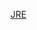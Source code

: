 <noinclude>{{Caution|對於停止使用的車輛型號，請只在有[[Wikipedia:可供查證|可供查證]]的資料表明其全部車輛均已除籍時才列舉在下方「過往使用車輛」子列表中。}}{{NoteTA|G1=Railway}}</noinclude>{{NavboxV2
|type=vertical_collapsible
|name=JR東日本的車輛
|state=collapsed
|titlestyle = border-left:solid 3em #008000; border-right:solid 3em #008000; background-color:#eee;
|oddstyle = background:silver; font-weight:bold;
|title=[[File:JR logo (east).svg|25px|link=JR東日本車輛形式]] [[東日本旅客鐵道]]（JR東日本）的[[在來線]][[鐵路車輛|車輛]]
|groupstyle = background:silver; font-weight:bold;
|listclass = hlist
<!-- -->
|group1 = 現役車輛
|list1-border=subgroup
|list1-type=vertical
|list1-group1 = [[電聯車|-{zh-tw:電聯車;zh-hk:電動列車;zh-cn:电力动车组;}-]]
<!-- -->
|list1-list1-border=subgroup
|list1-list1-type=vertical
|list1-list1-group1 = 一般用
<!-- -->
|list1-list1-list1-border=subgroup
|list1-list1-list1-type=vertical
|list1-list1-list1-group1 = 直流用
|list1-list1-list1-list1 = {{Link-ja|JR東日本E127系電力動車組|JR東日本E127系電車|E127系}} – [[JR東日本E129系電聯車|E129系]] – [[JR東日本E131系電力動車組|E131系]] – [[日本國鐵205系電力動車組|205系]] – [[JR東日本209系電聯車|209系]] – [[日本國鐵211系電力動車組|211系]] – [[JR東日本E217系電力動車組|E217系]] – [[JR東日本E231系電力動車組|E231系]] – [[JR東日本E233系電力動車組|E233系]] – [[JR東日本E235系電力動車組|E235系]]
|list1-list1-list1-group2 = 交直兩用
|list1-list1-list1-list2 = [[JR東日本E501系電力動車組|E501系]] – [[JR東日本E531系電力動車組|E531系]]
|list1-list1-list1-group3 = 交流用
|list1-list1-list1-list3 = {{Link-ja|JR東日本701系電力動車組|JR東日本701系電車|701系}} – [[JR东日本719系电力动车组|719系]] – [[JR東日本E721系電力動車組|E721系]]
|list1-list1-list1-group4 = 直流蓄電池式
|list1-list1-list1-list4 = [[JR東日本EV-E301系電聯車|EV-E301系]]
|list1-list1-list1-group5 = 交流蓄電池式
|list1-list1-list1-list5 = [[JR东日本EV-E801系电力动车组|EV-E801系]]
|list1-list1-list1-group6 = 燃料電池式
|list1-list1-list1-list6 = [[JR东日本FV-E991系电力动车组|FV-E991系]]（尚未使用）
<!-- -->
|list1-list1-group2 = 特急型
<!-- -->
|list1-list1-list2-border=subgroup
|list1-list1-list2-type=vertical
|list1-list1-list2-group1 = 直流用
|list1-list1-list2-list1 = {{Link-ja|日本國鐵185系電力動車組|国鉄185系電車|185系}}（停止使用） – [[JR東日本253系電力動車組|253系]] – [[JR東日本255系電力動車組|255系]] – [[JR東日本E257系電聯車|E257系]] – [[JR東日本E259系電力動車組|E259系]] – [[JR東日本E261系電力動車組|E261系]] – [[JR東日本E353系電力動車組|E353系]]
|list1-list1-list2-group2 = 交直兩用
|list1-list1-list2-list2 = [[日本國鐵485系電力動車組|485系]] – {{Link-ja|日本國鐵583系電力動車組|国鉄583系電車|583系}}（停止使用）<!--其中KuHaNe 583-17仍保存於秋田車輛中心--> – [[JR东日本651系电力动车组|651系]] – [[JR東日本E653系電力動車組|E653系]] – [[JR東日本E655系電力動車組|E655系]] – [[JR東日本E657系電力動車組|E657系]]
|list1-list1-list2-group3 = 交流用
|list1-list1-list2-list3 = [[JR東日本E751系電聯車|E751系]]
|list1-list1-list2-group4 = 特殊型（EDC）
|list1-list1-list2-list4 = [[JR東日本E001型電聯車|E001型]]
<!-- -->
|list1-list1-group3 = 事業用
|list1-list1-list3-border=subgroup
|list1-list1-list3-type=vertical
|list1-list1-list3-group1 = 直流用
|list1-list1-list3-list1 = {{Link-ja|日本國鐵143系電力動車組|国鉄143系電車|143系}} – [[JR東日本209系電聯車‎|209系]]（{{Link-ja|MUE-Train}}）
|list1-list1-list3-group2 = 交直兩用
|list1-list1-list3-list2 = [[JR東日本E491系電聯車|E491系]] – [[JR東日本E493系電力機車|E493系]]
<!-- -->
|list1-group2 = [[柴聯車|-{zh-tw:柴聯車;zh-cn:内燃动车组;zh-hk:柴油列車}-]]
|list1-list2-border=subgroup
|list1-list2-type=vertical
|list1-list2-group1 = 一般用
|list1-list2-list1 = [[日本國鐵KiHa40系柴聯車|KiHa 40系]] – [[JR東日本KiHa 100系柴油動車組|KiHa 100/110系]] – [[JR东日本KiHa E120型柴油动车组|KiHa E120型]] – [[JR東日本KiHa E130系柴油動車組|KiHa E130系]] – {{Link-ja|JR北海道KiHa 141系柴聯車|JR北海道キハ141系気動車|KiHa 141系}} – [[JR東日本KiHa E200型柴聯車|KiHa E200型]] – [[JR東日本HB-E210系柴聯車|HB-E210系]] – [[JR東日本HB-E300系柴聯車|HB-E300系]] – [[JR东日本GV-E400系柴油动车组|GV-E400系]]
|list1-list2-group2 = 事業用
|list1-list2-list2 = [[JR東日本KiYa E193系柴聯車|KiYa E193系]] – [[JR東海KiYa 97系柴油動車組|KiYa E195系]]  – [[JR東日本GV-E197系柴油動車組|GV-E197系]]
<!-- -->
|list1-group3 = [[客車]]
|list1-list3-border=subgroup
|list1-list3-type=vertical
|list1-list3-group1 = 一般用
|list1-list3-list1 = {{Link-ja|日本國鐵SuHa 32系客車|国鉄スハ32系客車|SuHaFu 32型}} – {{Link-ja|日本國鐵SuHa 43系客車|国鉄スハ43系客車|OHa 47型 - SuHaFu 42型}} – {{Link-ja|日本國鐵60系客車|国鉄60系客車|OHaNi 36型}}
|list1-list3-group2 = 急行型·特急型
|list1-list3-list2 = {{Link-ja|日本國鐵12系客車|国鉄12系客車|12系}} – {{Link-ja|JR東日本E26系客車|JR東日本E26系客車|E26系}}
|list1-list3-group3 = 皇室用
|list1-list3-list3 = {{Link-ja|皇室用客車|皇室用客車|御料車 - 供奉車}}（停止使用）
|list1-list3-group4 = 事業用
|list1-list3-list4 = {{Link-ja|日本國鐵50系客車|国鉄50系客車|MaNi 50型}} – {{Link-ja|日本國鐵50系客車|国鉄50系客車|MaYa 50型}}
<!-- -->
|list1-group4 = [[貨車]]
|list1-list4 = {{Link-ja|日本國鐵WaMu 80000型貨車|国鉄ワム80000形貨車|WaMu 80000型}} – {{Link-ja|日本國鐵Chi 1000型貨車|国鉄チ1000形貨車|Chi 1000型}} – {{Link-ja|日本國鐵ChiKi 5200型貨車|国鉄チキ5200形貨車|ChiKi 5200型}} – {{Link-ja|日本國鐵ChiKi 5500型貨車 (二代)|国鉄チキ5500形貨車 (2代)|ChiKi 5500型}} – {{Link-ja|日本國鐵ChiKi 6000型貨車|国鉄チキ6000形貨車|ChiKi 6000型}} – {{Link-ja|日本國鐵HoKi 800型貨車|国鉄ホキ800形貨車|HoKi 800型}}
<!-- -->
|list1-group5 = [[蒸汽機車]]
|list1-list5 = {{Link-ja|日本國鐵C57型蒸氣機車|国鉄C57形蒸気機関車|C57型}}（{{Link-ja|日本國鐵C57型蒸氣機車180號機|国鉄C57形蒸気機関車180号機|180號機}}） – {{Link-ja|日本國鐵C58型蒸氣機車|国鉄C58形蒸気機関車|C58型}}（239號機） – {{Link-ja|日本國鐵C61型蒸氣機車|国鉄C61形蒸気機関車|C61型}}（{{Link-ja|日本國鐵C61型20號蒸氣機車|国鉄C61形蒸気機関車20号機|20號機}}） – {{Link-ja|日本國鐵D51型蒸氣機車|国鉄D51形蒸気機関車|D51型}}（{{Link-ja|日本國鐵D51型498號蒸氣機車|国鉄D51形蒸気機関車498号機|498號機}}）
<!-- -->
|list1-group6 = [[電力機車]]
|list1-list6-border=subgroup
|list1-list6-type=vertical
|list1-list6-group1 = 直流用
|list1-list6-list1 = [[日本國鐵EF58型電力機車|EF58型]] （停止使用） – [[日本國鐵EF64型電力機車|EF64型]]  – [[日本國鐵EF65型電力機車|EF65型]] 
|list1-list6-group2 = 交直兩用
|list1-list6-list2 = [[日本国铁EF81型电力机车|EF81型]]
|list1-list6-group3 = 交流用
|list1-list6-list3 = [[日本國鐵ED75型電力機車|ED75型]]
<!-- -->
|list1-group7 = [[柴油機車|-{zh-tw:柴油機車;zh-cn:内燃机车;zh-hk:柴油機車}-]]
|list1-list7 =  [[日本國鐵DD51型柴油機車|DD51型]] – [[日本國鐵DE10型柴油機車|DE10型]] – {{Link-ja|日本國鐵DE11型柴油機車|国鉄DE11形ディーゼル機関車|DE11型}}
<!--                      -->
|group2 = 過往使用車輛<!-- 指的是被JR東日本除籍的車輛，而並非停止使用的車輛 -->
|list2-border=subgroup
|list2-type=vertical
|list2-group1 = [[電力動車組|-{zh-tw:電聯車;zh-hk:電動列車;zh-cn:电力动车组;}-]]
<!-- -->
|list2-list1-border=subgroup
|list2-list1-type=vertical
|list2-list1-group1 = 一般用
<!-- -->
|list2-list1-list1-border=subgroup
|list2-list1-list1-type=vertical
|list2-list1-list1-group1 = 直流用
|list2-list1-list1-list1 = {{Link-ja|日本國鐵101系電力動車組|国鉄101系電車|101系}} – [[日本國鐵103系電力動車組|103系]] – [[日本國鐵105系電聯車|105系]] – [[JR東日本107系電聯車|107系]] – [[日本國鐵113系電力動車組|113系]] – [[日本國鐵115系電力動車組|115系]] – {{Link-ja|日本國鐵123系電力動車組|国鉄123系電車|123系}} – [[日本國鐵201系電力動車組|201系]] – {{Link-ja|日本國鐵203系電力動車組|国鉄203系電車|203系}} – [[日本國鐵207系電力動車組|207系]] – [[日本國鐵301系電力動車組|301系]] – [[JR東日本E331系電聯車|E331系]] – [[JR東日本209系電聯車#試製車|901系]] – {{Link-ja|日本國鐵40系電力動車組|国鉄40系電車|KuMoHa 40型}}
|list2-list1-list1-group2 = 交直兩用
|list2-list1-list1-list2 = {{Link-ja|日本國鐵415系電力動車組|国鉄415系電車|401系 - 403系 - 415系}} – {{Link-ja|日本國鐵417系電力動車組|国鉄417系電車|417系}}
|list2-list1-list1-group3 = 交流用
|list2-list1-list1-list3 = {{Link-ja|日本國鐵419系、715系電力動車組|国鉄419系・715系電車|715系}} – {{Link-ja|日本國鐵413系、717系電力動車組|国鉄413系・717系電車|717系}}
<!-- -->
|list2-list1-group2 = 急行型·特急型
|list2-list1-list2-border=subgroup
|list2-list1-list2-type=vertical
|list2-list1-list2-group1 = 直流用
|list2-list1-list2-list1 = {{Link-ja|日本國鐵165系電力動車組|国鉄165系電車|165系 - 167系 - 169系}} – {{Link-ja|日本國鐵183系電力動車組|国鉄183系電車|183系}} – {{Link-ja|日本國鐵183系電力動車組|国鉄183系電車|189系}} – [[JR東日本251系電力動車組|251系]] – [[JR東日本E351系電力動車組|E351系]]
|list2-list1-list2-group2 = 交直兩用
|list2-list1-list2-list2 = {{Link-ja|日本國鐵457系電力動車組|国鉄457系電車|451系 - 453系 - 455系 - 457系}} – [[日本國鐵485系電力動車組|483系 - 489系]]
<!-- -->
|list2-list1-group3 = 事業用
|list2-list1-list3-border=subgroup
|list2-list1-list3-type=vertical
|list2-list1-list3-group1 = 直流用
|list2-list1-list3-list1 = {{Link-ja|日本國鐵72系電力動車組|国鉄72系電車|KuMoYa 90型}} – {{Link-ja|日本國鐵145系電力動車組|国鉄145系電車|145系}} – {{Link-ja|日本國鐵193系電力動車組|国鉄193系電車|193系}} – [[JR東日本E993系電力動車組|E993系]]
|list2-list1-list3-group2 = 交直兩用
|list2-list1-list3-list2 = {{Link-ja|日本國鐵72系電力動車組|国鉄72系電車|KuMoYa 441型}} – {{Link-ja|日本國鐵443系電力動車組|国鉄443系電車|443系}} – {{Link-ja|鐵道總研KuYa 497型電力動車組|鉄道総研クヤ497形電車|KuYa 497型}} – {{Link-ja|JR東日本E991系電聯車 (一代)|JR東日本E991系電車 (初代)|E991系}}
|list2-list1-list3-group3 = 交流用
|list2-list1-list3-list3 = {{Link-ja|日本國鐵72系電力動車組|国鉄72系電車|KuMoYa 740型}} – {{Link-ja|JR東日本KuMoYa 743型電聯車|JR東日本クモヤ743形電車|KuMoYa 743型}}
|list2-list1-list3-group4 = 直流蓄電池式
|list2-list1-list3-list4 = [[JR東日本E995系電聯車|E995系]]
<!-- -->
|list2-group2 = [[柴油動車組|-{zh-tw:柴聯車;zh-cn:内燃动车组;zh-hk:柴油列車}-]]
|list2-list2-border=subgroup
|list2-list2-type=vertical
|list2-list2-group1 = 一般用
|list2-list2-list1 = {{Link-ja|日本國鐵KiHa 20系柴油動車組|国鉄キハ20系気動車|KiHa 20系}} – {{Link-ja|日本國鐵KiHa 35系柴油動車組|国鉄キハ35系気動車|KiHa 35系}} – {{Link-ja|日本國鐵KiHa 37型柴油動車組|国鉄キハ37形気動車|KiHa 37型}} – {{Link-ja|日本國鐵KiHa 38型柴油動車組|国鉄キハ38形気動車|KiHa 38型}} – {{Link-ja|日本國鐵KiHa 45系柴油動車組|国鉄キハ45系気動車|KiHa 45系}}
|list2-list2-group2 = 急行型·特急型
|list2-list2-list2 = {{Link-ja|日本國鐵KiHa 58系柴油動車組|国鉄キハ58系気動車|KiHa 58系}}
|list2-list2-group3 = 事業用
|list2-list2-list3 = {{Link-ja|日本國鐵KiYa 191系柴油動車組|国鉄キヤ191系気動車|KiYa 191系}} – [[JR東日本KiYa E991型柴油動車組|KiYa E991型]]
<!-- -->
|list2-group3 = [[客車]]
|list2-list3-border=subgroup
|list2-list3-type=vertical
|list2-list3-group1 = 一般用
|list2-list3-list1 = {{Link-ja|日本國鐵10系客車|国鉄10系客車|NaHaFu 11型}} – {{Link-ja|日本國鐵Oha35系客車|国鉄オハ35系客車|OHaFu 33型}} – {{Link-ja|日本國鐵50系客車|国鉄50系客車|50系}} – {{Link-ja|日本國鐵60系客車|国鉄60系客車|SuRo 81系}}
|list2-list3-group2 = 急行型·特急型
|list2-list3-list2 = {{Link-ja|日本國鐵14系客車|国鉄14系客車|14系}} – {{Link-ja|日本國鐵20系客車|国鉄20系客車|20系}} – [[東方快車'88]]
|list2-list3-group3 = 事業用
|list2-list3-list3 = {{Link-ja|日本國鐵OYa 31型客車|国鉄オヤ31形客車|OYa 31型}} – {{Link-ja|日本國鐵MaYa 34型客車|国鉄マヤ34形客車|MaYa 34型}} – {{Link-ja|日本國鐵70系客車|国鉄70系客車|SuE 78型}} – {{Link-ja|日本國鐵OHa 31系客車|国鉄オハ31系客車|KoYa 90型}}
<!-- -->
|list2-group4 = [[貨車]]
|list2-list4 = {{Link-ja|日本國鐵WaMu 60000型貨車|国鉄ワム60000形貨車|WaMu 60000型}} – {{Link-ja|日本國鐵WaKi 10000型貨車|国鉄ワキ10000形貨車|WaKi 10000型}} – {{Link-ja|日本國鐵ToRa 70000型貨車|国鉄トラ70000形貨車|ToRa 70000型}} – {{Link-ja|日本國鐵ToRa 90000型貨車|国鉄トラ90000形貨車|ToRa 90000型}} – {{Link-ja|日本國鐵ChiKi 7000型貨車|国鉄チキ7000形貨車|ChiKi 7000型}} – {{Link-ja|日本國鐵Yo 3500型貨車|国鉄ヨ3500形貨車|Yo 3500型}} – {{Link-ja|日本國鐵Yo 5000型貨車|国鉄ヨ5000形貨車|Yo 5000型}} – {{Link-ja|日本國鐵Yo 8000型貨車|国鉄ヨ8000形貨車|Yo 8000型}} – {{Link-ja|日本國鐵Ke 10型貨車|国鉄ケ10形貨車|Ke 10型}} – {{Link-ja|日本國鐵So 80型貨車|国鉄ソ80形貨車|So 80型}} – {{Link-ja|日本國鐵So 300型貨車|国鉄ソ300形貨車|So 300型}}
<!-- -->
|list2-group5 = [[蒸汽機車]]
|list2-list5 = {{Link-ja|日本國鐵C58型蒸氣機車|国鉄C58形蒸気機関車|C58型}}（363號機）
<!-- -->
|list2-group6 = [[電力機車]]
|list2-list6-border=subgroup
|list2-list6-type=vertical
|list2-list6-group1 = 直流用
|list2-list6-list1 = [[日本國鐵EF55型電力機車|EF55型]] – [[日本國鐵EF60型電力機車|EF60型]] – [[日本國鐵EF62型電力機車|EF62型]] – [[日本國鐵EF63型電力機車|EF63型]]
|list2-list6-group2 = 交直兩用
|list2-list6-list2 = [[JR貨物EF510型電力機車|EF510型]]
|list2-list6-group3 = 交流用
|list2-list6-list3 = [[日本國鐵ED77型電力機車|ED77型]] – [[日本國鐵ED78型電力機車|ED78型]] – [[日本國鐵EF71型電力機車|EF71型]]
<!-- -->
|list2-group7 = [[柴油機車|-{zh-tw:柴油機車;zh-cn:内燃机车;zh-hk:柴油機車}-]]
|list2-list7 = [[日本國鐵DD15型柴油機車|DD15型]] – [[日本國鐵DD16型柴油機車|DD16型]] – {{Link-ja|JR東日本DD19型柴油機車|JR東日本DD19形ディーゼル機関車|DD17型}} – {{Link-ja|JR東日本DD18型柴油機車|JR東日本DD18形ディーゼル機関車|DD18型}} – {{Link-ja|JR東日本DD19型柴油機車|JR東日本DD19形ディーゼル機関車|DD19型}} – [[日本國鐵DD53型柴油機車|DD53型]] – {{Link-ja|日本國鐵DE15型柴油機車|国鉄DE15形ディーゼル機関車|DE15型}}
<!-- -->
}}<noinclude>
[[Category:東日本旅客鐵道車輛| ]]
[[Category:日本鐵路車輛列表模板|JRE]]
</noinclude>